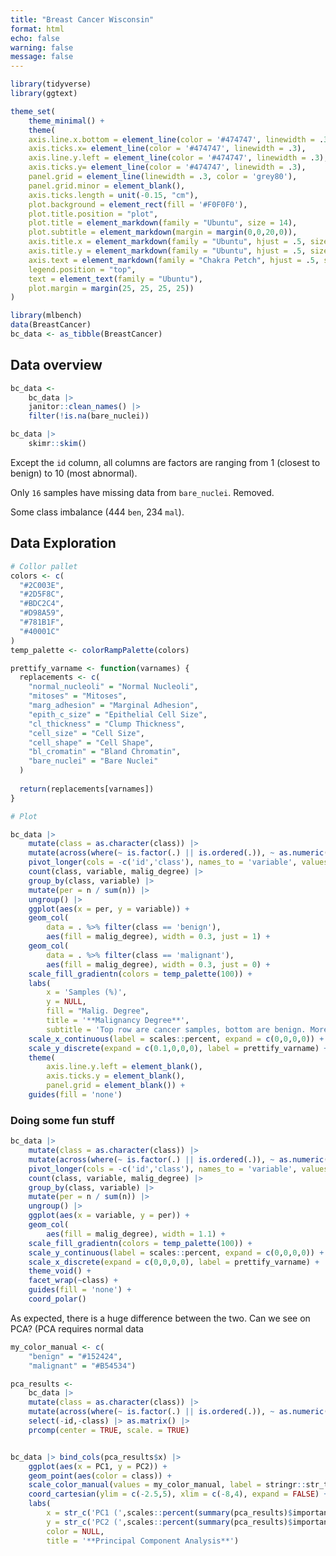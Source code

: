 ```yaml
---
title: "Breast Cancer Wisconsin"
format: html
echo: false
warning: false
message: false
---
```



```r
library(tidyverse)
library(ggtext)

theme_set(
    theme_minimal() +
    theme(
    axis.line.x.bottom = element_line(color = '#474747', linewidth = .3),
    axis.ticks.x= element_line(color = '#474747', linewidth = .3),
    axis.line.y.left = element_line(color = '#474747', linewidth = .3),
    axis.ticks.y= element_line(color = '#474747', linewidth = .3),
    panel.grid = element_line(linewidth = .3, color = 'grey80'),
    panel.grid.minor = element_blank(),
    axis.ticks.length = unit(-0.15, "cm"),
    plot.background = element_rect(fill = '#F0F0F0'),
    plot.title.position = "plot",
    plot.title = element_markdown(family = "Ubuntu", size = 14),
    plot.subtitle = element_markdown(margin = margin(0,0,20,0)),
    axis.title.x = element_markdown(family = "Ubuntu", hjust = .5, size = 9),
    axis.title.y = element_markdown(family = "Ubuntu", hjust = .5, size = 8),
    axis.text = element_markdown(family = "Chakra Petch", hjust = .5, size = 8, color = "#474747"),
    legend.position = "top",
    text = element_text(family = "Ubuntu"),
    plot.margin = margin(25, 25, 25, 25))
)
```

```r
library(mlbench)
data(BreastCancer)
bc_data <- as_tibble(BreastCancer)
```

## Data overview
```r

bc_data <- 
    bc_data |>
    janitor::clean_names() |>
    filter(!is.na(bare_nuclei))

bc_data |>
    skimr::skim()
```

Except the `id` column, all columns are factors are ranging from 1 (closest to benign) to 10 (most abnormal).

Only `16` samples have missing data from `bare_nuclei`. Removed.

Some class imbalance (444 `ben`, 234 `mal`).

## Data Exploration
```r
# Collor pallet
colors <- c(
  "#2C003E",
  "#2D5F8C",
  "#BDC2C4",
  "#D98A59",
  "#781B1F",
  "#40001C" 
)
temp_palette <- colorRampPalette(colors)

prettify_varname <- function(varnames) {
  replacements <- c(
    "normal_nucleoli" = "Normal Nucleoli",
    "mitoses" = "Mitoses",
    "marg_adhesion" = "Marginal Adhesion",
    "epith_c_size" = "Epithelial Cell Size",
    "cl_thickness" = "Clump Thickness",
    "cell_size" = "Cell Size",
    "cell_shape" = "Cell Shape",
    "bl_cromatin" = "Bland Chromatin",
    "bare_nuclei" = "Bare Nuclei"
  )
  
  return(replacements[varnames])
}

# Plot

bc_data |>
    mutate(class = as.character(class)) |>
    mutate(across(where(~ is.factor(.) || is.ordered(.)), ~ as.numeric(as.character(.)))) |>
    pivot_longer(cols = -c('id','class'), names_to = 'variable', values_to = 'malig_degree') |>
    count(class, variable, malig_degree) |>
    group_by(class, variable) |>
    mutate(per = n / sum(n)) |>
    ungroup() |>
    ggplot(aes(x = per, y = variable)) + 
    geom_col(
        data = . %>% filter(class == 'benign'), 
        aes(fill = malig_degree), width = 0.3, just = 1) +
    geom_col(
        data = . %>% filter(class == 'malignant'), 
        aes(fill = malig_degree), width = 0.3, just = 0) +
    scale_fill_gradientn(colors = temp_palette(100)) +
    labs(
        x = 'Samples (%)', 
        y = NULL, 
        fill = "Malig. Degree", 
        title = '**Malignancy Degree**', 
        subtitle = 'Top row are cancer samples, bottom are benign. More red, more malignant.') +
    scale_x_continuous(label = scales::percent, expand = c(0,0,0,0)) +
    scale_y_discrete(expand = c(0.1,0,0,0), label = prettify_varname) +
    theme(
        axis.line.y.left = element_blank(),
        axis.ticks.y = element_blank(),
        panel.grid = element_blank()) +
    guides(fill = 'none')

```

###  Doing some fun stuff
```r
bc_data |>
    mutate(class = as.character(class)) |>
    mutate(across(where(~ is.factor(.) || is.ordered(.)), ~ as.numeric(as.character(.)))) |>
    pivot_longer(cols = -c('id','class'), names_to = 'variable', values_to = 'malig_degree') |>
    count(class, variable, malig_degree) |>
    group_by(class, variable) |>
    mutate(per = n / sum(n)) |>
    ungroup() |>
    ggplot(aes(x = variable, y = per)) + 
    geom_col(
        aes(fill = malig_degree), width = 1.1) +
    scale_fill_gradientn(colors = temp_palette(100)) +
    scale_y_continuous(label = scales::percent, expand = c(0,0,0,0)) +
    scale_x_discrete(expand = c(0,0,0,0), label = prettify_varname) +
    theme_void() +
    facet_wrap(~class) +
    guides(fill = 'none') +
    coord_polar()

```

As expected, there is a huge difference between the two. Can we see on PCA? (PCA requires normal data


```r
my_color_manual <- c(
    "benign" = "#152424",
    "malignant" = "#B54534")

pca_results <- 
    bc_data |>
    mutate(class = as.character(class)) |>
    mutate(across(where(~ is.factor(.) || is.ordered(.)), ~ as.numeric(as.character(.)))) |>
    select(-id,-class) |> as.matrix() |>
    prcomp(center = TRUE, scale. = TRUE)


bc_data |> bind_cols(pca_results$x) |>
    ggplot(aes(x = PC1, y = PC2)) +
    geom_point(aes(color = class)) +
    scale_color_manual(values = my_color_manual, label = stringr::str_to_sentence) +
    coord_cartesian(ylim = c(-2.5,5), xlim = c(-8,4), expand = FALSE) +
    labs(
        x = str_c('PC1 (',scales::percent(summary(pca_results)$importance[2,1]),')'),
        y = str_c('PC2 (',scales::percent(summary(pca_results)$importance[2,2]),')'),
        color = NULL,
        title = '**Principal Component Analysis**')
```